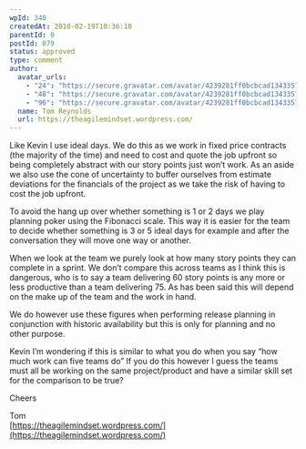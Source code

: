 ```yaml
---
wpId: 340
createdAt: 2010-02-19T10:36:10
parentId: 0
postId: 879
status: approved
type: comment
author:
  avatar_urls:
    - "24": "https://secure.gravatar.com/avatar/4239281ff0bcbcad134335768e779598?s=24&d=mm&r=g"
    - "48": "https://secure.gravatar.com/avatar/4239281ff0bcbcad134335768e779598?s=48&d=mm&r=g"
    - "96": "https://secure.gravatar.com/avatar/4239281ff0bcbcad134335768e779598?s=96&d=mm&r=g"
  name: Tom Reynolds
  url: https://theagilemindset.wordpress.com/
---
```


Like Kevin I use ideal days. We do this as we work in fixed price contracts (the majority of the time) and need to cost and quote the job upfront so being completely abstract with our story points just won’t work. As an aside we also use the cone of uncertainty to buffer ourselves from estimate deviations for the financials of the project as we take the risk of having to cost the job upfront.

To avoid the hang up over whether something is 1 or 2 days we play planning poker using the Fibonacci scale. This way it is easier for the team to decide whether something is 3 or 5 ideal days for example and after the conversation they will move one way or another.

When we look at the team we purely look at how many story points they can complete in a sprint. We don’t compare this across teams as I think this is dangerous, who is to say a team delivering 60 story points is any more or less productive than a team delivering 75. As has been said this will depend on the make up of the team and the work in hand.

We do however use these figures when performing release planning in conjunction with historic availability but this is only for planning and no other purpose.

Kevin I’m wondering if this is similar to what you do when you say “how much work can five teams do” If you do this however I guess the teams must all be working on the same project/product and have a similar skill set for the comparison to be true?

Cheers

Tom  
[https://theagilemindset.wordpress.com/](https://theagilemindset.wordpress.com/)